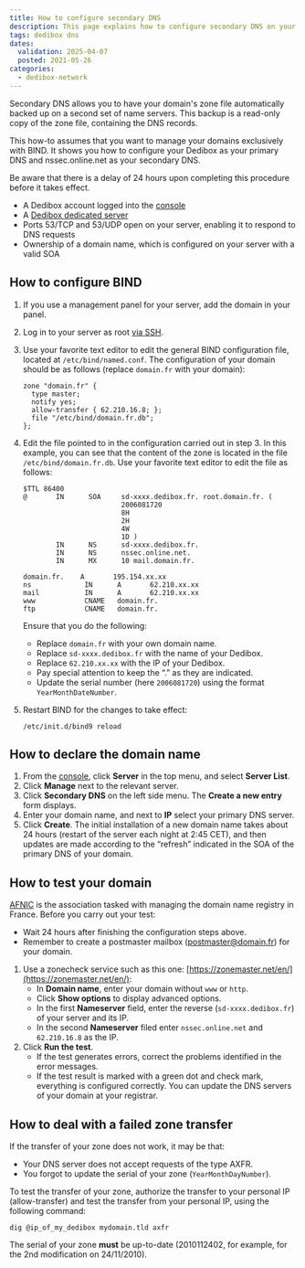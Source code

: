 ```yaml
---
title: How to configure secondary DNS
description: This page explains how to configure secondary DNS on your Scaleway Dedibox server
tags: dedibox dns
dates:
  validation: 2025-04-07
  posted: 2021-05-26
categories:
  - dedibox-network
---
```



Secondary DNS allows you to have your domain's zone file automatically backed up on a second set of name servers. This backup is a read-only copy of the zone file, containing the DNS records.

This how-to assumes that you want to manage your domains exclusively with BIND. It shows you how to configure your Dedibox as your primary DNS and nssec.online.net as your secondary DNS.

<Message type="important">
  Be aware that there is a delay of 24 hours upon completing this procedure before it takes effect.
</Message>

<Requirements />

- A Dedibox account logged into the [console](https://console.online.net)
- A [Dedibox dedicated server](https://www.scaleway.com/en/dedibox)
- Ports 53/TCP and 53/UDP open on your server, enabling it to respond to DNS requests
- Ownership of a domain name, which is configured on your server with a valid SOA

## How to configure BIND

1. If you use a management panel for your server, add the domain in your panel.
2. Log in to your server as root [via SSH](/dedibox/how-to/connect-to-server/#connecting-via-ssh).
3. Use your favorite text editor to edit the general BIND configuration file, located at `/etc/bind/named.conf`. The configuration of your domain should be as follows (replace `domain.fr` with your domain):
    ```
    zone "domain.fr" {
      type master;
      notify yes;
      allow-transfer { 62.210.16.8; };
      file "/etc/bind/domain.fr.db";
    };
    ```
4. Edit the file pointed to in the configuration carried out in step 3. In this example, you can see that the content of the zone is located in the file `/etc/bind/domain.fr.db`. Use your favorite text editor to edit the file as follows:
    ```
    $TTL 86400
    @       IN      SOA     sd-xxxx.dedibox.fr. root.domain.fr. (
                            2006081720
                            8H
                            2H
                            4W
                            1D )
            IN      NS      sd-xxxx.dedibox.fr.
            IN      NS      nssec.online.net.
            IN      MX      10 mail.domain.fr.

    domain.fr.    A       195.154.xx.xx
    ns             IN      A       62.210.xx.xx
    mail           IN      A       62.210.xx.xx
    www            CNAME   domain.fr.
    ftp            CNAME   domain.fr.
    ```

    Ensure that you do the following:
      - Replace `domain.fr` with your own domain name.
      - Replace `sd-xxxx.dedibox.fr` with the name of your Dedibox.
      - Replace `62.210.xx.xx` with the IP of your Dedibox.
      - Pay special attention to keep the “.” as they are indicated.
      - Update the serial number (here `2006081720`) using the format `YearMonthDateNumber`.
5. Restart BIND for the changes to take effect:
    ```
    /etc/init.d/bind9 reload
    ```

## How to declare the domain name

1. From the [console](https://console.online.net/), click **Server** in the top menu, and select **Server List**.
2. Click **Manage** next to the relevant server.
3. Click **Secondary DNS** on the left side menu. The **Create a new entry** form displays.
4. Enter your domain name, and next to **IP** select your primary DNS server.
5. Click **Create**.
    <Message type="note">
      The initial installation of a new domain name takes about 24 hours (restart of the server each night at 2:45 CET), and then updates are made according to the “refresh” indicated in the SOA of the primary DNS of your domain.
    </Message>

## How to test your domain

[AFNIC](https://www.afnic.fr/) is the association tasked with managing the domain name registry in France. Before you carry out your test:
  - Wait 24 hours after finishing the configuration steps above.
  - Remember to create a postmaster mailbox (postmaster@domain.fr) for your domain.

1. Use a zonecheck service such as this one: [https://zonemaster.net/en/](https://zonemaster.net/en/):
    - In **Domain name**, enter your domain without `www` or `http`.
    - Click **Show options** to display advanced options.
    - In the first **Nameserver** field, enter the reverse (`sd-xxxx.dedibox.fr`) of your server and its IP.
    - In the second **Nameserver** filed enter `nssec.online.net` and `62.210.16.8` as the IP.
2. Click **Run the test**.
    - If the test generates errors, correct the problems identified in the error messages.
    - If the test result is marked with a green dot and check mark, everything is configured correctly. You can update the DNS servers of your domain at your registrar.

## How to deal with a failed zone transfer

If the transfer of your zone does not work, it may be that:
  - Your DNS server does not accept requests of the type AXFR.
  - You forgot to update the serial of your zone (`YearMonthDayNumber`).

To test the transfer of your zone, authorize the transfer to your personal IP (allow-transfer) and test the transfer from your personal IP, using the following command:

```
dig @ip_of_my_dedibox mydomain.tld axfr
```

The serial of your zone **must** be up-to-date (2010112402, for example, for the 2nd modification on 24/11/2010).


